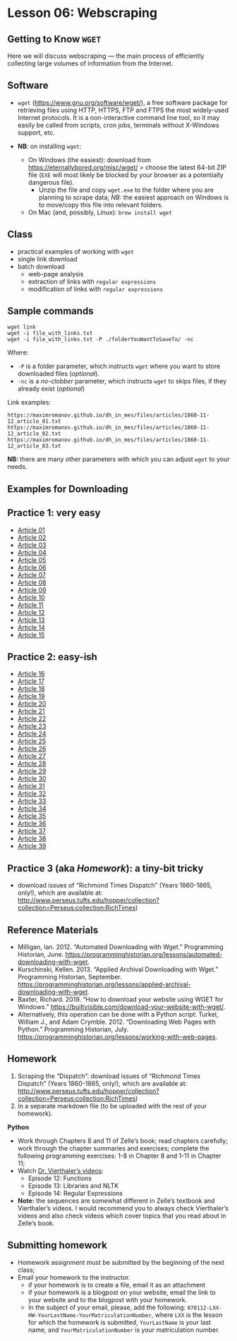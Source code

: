 # Lesson 06: Webscraping

## Getting to Know `WGET`

Here we will discuss webscraping --- the main process of efficiently collecting large volumes of information from the Internet.

## Software

* `wget` (<https://www.gnu.org/software/wget/>), a free software package for retrieving files using HTTP, HTTPS, FTP and FTPS the most widely-used Internet protocols. It is a non-interactive command line tool, so it may easily be called from scripts, cron jobs, terminals without X-Windows support, etc.

* **NB**: on installing `wget`:
	* On Windows (the easiest): download from <https://eternallybored.org/misc/wget/> > choose the latest 64-bit ZIP file (`EXE` will most likely be blocked by your browser as a potentially dangerous file).
		* Unzip the file and copy `wget.exe` to the folder where you are planning to scrape data; *NB:* the easiest approach on Windows is to move/copy this file into relevant folders. 
	* On Mac (and, possibly, Linux): `brew install wget`

## Class

* practical examples of working with `wget`
* single link download
* batch download
	* web-page analysis
	* extraction of links with `regular expressions`
	* modification of links with `regular expressions`

## Sample commands

```
wget link
wget -i file_with_links.txt
wget -i file_with_links.txt -P ./folderYouWantToSaveTo/ -nc 
```

<!--
1. The first command will simply download a file specified in the link;
2. The second command will go over all links given in the `file_with_links.txt` --- in this file links must be stored one per line;
3. The third command also redirects downloaded results to a subfolder (`-p ./folderYouWantToSaveTo/`, where `-p` is an argument that specifies that `./folderYouWantToSaveTo/` is a folder for saved results; `-nc` is another useful argument, which tells `wget` not to download file if is already exists in the folder --- this command allows you to stop and restart downloading from where you stopped);
-->

Where:

* `-P` is a folder parameter, which instructs `wget` where you want to store downloaded files (*optional*).
* `-nc` is a *no-clobber* parameter, which instructs `wget` to skips files, if they already exist (*optional*)

Link examples:

```
https://maximromanov.github.io/dh_in_mes/files/articles/1860-11-12_article_01.txt
https://maximromanov.github.io/dh_in_mes/files/articles/1860-11-12_article_02.txt
https://maximromanov.github.io/dh_in_mes/files/articles/1860-11-12_article_03.txt
```

**NB:** there are many other parameters with which you can adjust `wget` to your needs.

## Examples for Downloading

## Practice 1: very easy

* [Article 01](https://maximromanov.github.io/dh_in_mes/files/articles/1860-11-12_article_01.txt)
* [Article 02](https://maximromanov.github.io/dh_in_mes/files/articles/1860-11-12_article_02.txt)
* [Article 03](https://maximromanov.github.io/dh_in_mes/files/articles/1860-11-12_article_03.txt)
* [Article 04](https://maximromanov.github.io/dh_in_mes/files/articles/1860-11-12_article_04.txt)
* [Article 05](https://maximromanov.github.io/dh_in_mes/files/articles/1860-11-12_article_05.txt)
* [Article 06](https://maximromanov.github.io/dh_in_mes/files/articles/1860-11-12_article_06.txt)
* [Article 07](https://maximromanov.github.io/dh_in_mes/files/articles/1860-11-12_article_07.txt)
* [Article 08](https://maximromanov.github.io/dh_in_mes/files/articles/1860-11-12_article_08.txt)
* [Article 09](https://maximromanov.github.io/dh_in_mes/files/articles/1860-11-12_article_09.txt)
* [Article 10](https://maximromanov.github.io/dh_in_mes/files/articles/1860-11-12_article_10.txt)
* [Article 11](https://maximromanov.github.io/dh_in_mes/files/articles/1860-11-12_article_11.txt)
* [Article 12](https://maximromanov.github.io/dh_in_mes/files/articles/1860-11-12_article_12.txt)
* [Article 13](https://maximromanov.github.io/dh_in_mes/files/articles/1860-11-12_article_13.txt)
* [Article 14](https://maximromanov.github.io/dh_in_mes/files/articles/1860-11-12_article_14.txt)
* [Article 15](https://maximromanov.github.io/dh_in_mes/files/articles/1860-11-12_article_15.txt)

<!--
* [Article 01](./files/articles/1860-11-12_article_01.txt)
* [Article 02](./files/articles/1860-11-12_article_02.txt)
* [Article 03](./files/articles/1860-11-12_article_03.txt)
* [Article 04](./files/articles/1860-11-12_article_04.txt)
* [Article 05](./files/articles/1860-11-12_article_05.txt)
* [Article 06](./files/articles/1860-11-12_article_06.txt)
* [Article 07](./files/articles/1860-11-12_article_07.txt)
* [Article 08](./files/articles/1860-11-12_article_08.txt)
* [Article 09](./files/articles/1860-11-12_article_09.txt)
* [Article 10](./files/articles/1860-11-12_article_10.txt)
* [Article 11](./files/articles/1860-11-12_article_11.txt)
* [Article 12](./files/articles/1860-11-12_article_12.txt)
* [Article 13](./files/articles/1860-11-12_article_13.txt)
* [Article 14](./files/articles/1860-11-12_article_14.txt)
* [Article 15](./files/articles/1860-11-12_article_15.txt)
-->

## Practice 2: easy-ish

* [Article 16](./files/articles/1860-11-12_article_16.txt)
* [Article 17](./files/articles/1860-11-12_article_17.txt)
* [Article 18](./files/articles/1860-11-12_article_18.txt)
* [Article 19](./files/articles/1860-11-12_article_19.txt)
* [Article 20](./files/articles/1860-11-12_article_20.txt)
* [Article 21](./files/articles/1860-11-12_article_21.txt)
* [Article 22](./files/articles/1860-11-12_article_22.txt)
* [Article 23](./files/articles/1860-11-12_article_23.txt)
* [Article 24](./files/articles/1860-11-12_article_24.txt)
* [Article 25](./files/articles/1860-11-12_article_25.txt)
* [Article 26](./files/articles/1860-11-12_article_26.txt)
* [Article 27](./files/articles/1860-11-12_article_27.txt)
* [Article 28](./files/articles/1860-11-12_article_28.txt)
* [Article 29](./files/articles/1860-11-12_article_29.txt)
* [Article 30](./files/articles/1860-11-12_article_30.txt)
* [Article 31](./files/articles/1860-11-12_article_31.txt)
* [Article 32](./files/articles/1860-11-12_article_32.txt)
* [Article 33](./files/articles/1860-11-12_article_33.txt)
* [Article 34](./files/articles/1860-11-12_article_34.txt)
* [Article 35](./files/articles/1860-11-12_article_35.txt)
* [Article 36](./files/articles/1860-11-12_article_36.txt)
* [Article 37](./files/articles/1860-11-12_article_37.txt)
* [Article 38](./files/articles/1860-11-12_article_38.txt)
* [Article 39](./files/articles/1860-11-12_article_39.txt)

## Practice 3 (aka *Homework*): a tiny-bit tricky

* download issues of “Richmond Times Dispatch” (Years 1860-1865, only!), which are available at: <http://www.perseus.tufts.edu/hopper/collection?collection=Perseus:collection:RichTimes>)

## Reference Materials{#RML06}

* Milligan, Ian. 2012. “Automated Downloading with Wget.” Programming Historian, June. <https://programminghistorian.org/lessons/automated-downloading-with-wget>.
* Kurschinski, Kellen. 2013. “Applied Archival Downloading with Wget.” Programming Historian, September. <https://programminghistorian.org/lessons/applied-archival-downloading-with-wget>.
* Baxter, Richard. 2019. “How to download your website using WGET for Windows.” <https://builtvisible.com/download-your-website-with-wget/>.
* Alternatively, this operation can be done with a Python script: Turkel, William J., and Adam Crymble. 2012. “Downloading Web Pages with Python.” Programming Historian, July. <https://programminghistorian.org/lessons/working-with-web-pages>.

## Homework{#HWL06}

1. Scraping the “Dispatch”: download issues of “Richmond Times Dispatch” (Years 1860-1865, only!), which are available at: <http://www.perseus.tufts.edu/hopper/collection?collection=Perseus:collection:RichTimes>)
2. In a separate markdown file (to be uploaded with the rest of your homework).

**Python**

- Work through Chapters 8 and 11 of Zelle's book; read chapters carefully; work through the chapter summaries and exercises; complete the following programming exercises: 1-8 in Chapter 8 and 1-11 in Chapter 11;
- Watch [Dr. Vierthaler's videos](https://www.youtube.com/playlist?list=PL6kqrM2i6BPIpEF5yHPNkYhjHm-FYWh17):
	- Episode 12: Functions
	- Episode 13: Libraries and NLTK
	- Episode 14: Regular Expressions
- **Note:** the sequences are somewhat different in Zelle's textbook and Vierthaler's videos. I would recommend you to always check Vierthaler's videos and also check videos which cover topics that you read about in Zelle's book.

## Submitting homework{#SHL06}

* Homework assignment must be submitted by the beginning of the next class;
* Email your homework to the instructor.
	* if your homework is to create a file, email it as an attachment
	* if your homework is a blogpost on your website, email the link to your website and to the blogpost with your homework.
	*  In the subject of your email, please, add the following: `070112-LXX-HW-YourLastName-YourMatriculationNumber`, where `LXX` is the lesson for which the homework is submitted, `YourLastName` is your last name, and `YourMatriculationNumber` is your matriculation number.
